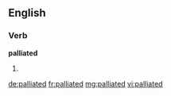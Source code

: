 ==English==

===Verb===
'''palliated'''

# {{past of|palliate}}

[[de:palliated]]
[[fr:palliated]]
[[mg:palliated]]
[[vi:palliated]]